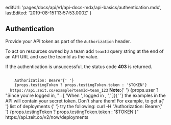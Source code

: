 
  editUrl: 'pages/docs/api/v1/api-docs-mdx/api-basics/authentication.mdx',
  lastEdited: '2019-08-15T13:57:53.000Z'
}

## Authentication

Provide your API token as part of the `Authorization` header.

To act on resources owned by a team add `teamId` query string at the end of an API URL and use the teamId as the value.

If the authentication is unsuccessful, the status code **403** is returned.

<Example>
  <Code>
    Authorization: Bearer{' '}
    {props.testingToken ? props.testingToken.token : '$TOKEN'}
  </Code>
  <Code>https://api.zeit.co/example?teamId=team_123</Code>
  <Quote>
    <b>Note:</b>{' '}
    {props.user
      ? "Since you're logged in, "
      : [
          'When ',
          <GenericLink href="/login" key="loggedin">
            logged in
          </GenericLink>,
          ','
        ]}{' '}
    the examples in the API will contain your secret token. Don't share them!
    For example, to get a{' '}
    <GenericLink href="#endpoints/deployments/list-all-the-deployments">
      list of deployments
    </GenericLink>{' '}
    try the following:
  </Quote>
  <TerminalInput>
    curl -H "Authorization: Bearer{' '}
    {props.testingToken ? props.testingToken.token : '$TOKEN'}"
    https://api.zeit.co/v2/now/deployments
  </TerminalInput>
</Example>

